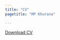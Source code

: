 ```yaml
---
title: "CV"
pagetitle: "MP Khurana"

---
```


<a href="CV.pdf#" class="download" title="Coming soon!">Download CV</a>			
